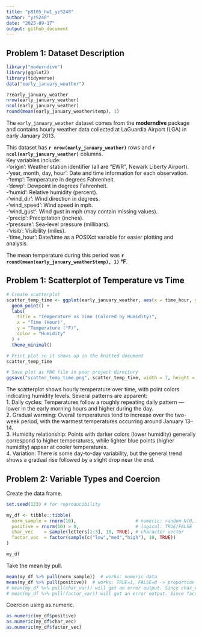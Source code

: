 ```yaml
---
title: "p8105_hw1_yz5248"
author: "yz5248"
date: "2025-09-17"
output: github_document
---
```


## Problem 1: Dataset Description
```r
library("moderndive")
library(ggplot2)
library(tidyverse)
data("early_january_weather")
```

```r
??early_january_weather
nrow(early_january_weather)
ncol(early_january_weather)
round(mean(early_january_weather$temp), 1)
```

The `early_january_weather` dataset comes from the **moderndive** package and contains hourly weather data collected at LaGuardia Airport (LGA) in early January 2013.

This dataset has **`r nrow(early_january_weather)`** rows and **`r ncol(early_january_weather)`** columns.  
Key variables include:  
-'origin': Weather station identifier (all are "EWR", Newark Liberty Airport).  
-'year, month, day, hour': Date and time information for each observation.  
-'temp': Temperature in degrees Fahrenheit.  
-'dewp': Dewpoint in degrees Fahrenheit.  
-'humid': Relative humidity (percent).  
-'wind_dir': Wind direction in degrees.  
-'wind_speed': Wind speed in mph.  
-'wind_gust': Wind gust in mph (may contain missing values).  
-'precip': Precipitation (inches).  
-'pressure': Sea-level pressure (millibars).  
-'visib': Visibility (miles).  
-'time_hour': Date/time as a POSIXct variable for easier plotting and analysis.  

The mean temperature during this period was **`r round(mean(early_january_weather$temp), 1)` °F**.

## Problem 1: Scatterplot of Temperature vs Time

```r
# Create scatterplot
scatter_temp_time <- ggplot(early_january_weather, aes(x = time_hour, y = temp, color = humid)) +
  geom_point() +
  labs(
    title = "Temperature vs Time (Colored by Humidity)",
    x = "Time (Hour)",
    y = "Temperature (°F)",
    color = "Humidity"
  ) +
  theme_minimal()

# Print plot so it shows up in the knitted document
scatter_temp_time

# Save plot as PNG file in your project directory
ggsave("scatter_temp_time.png", scatter_temp_time, width = 7, height = 5)
```

The scatterplot shows hourly temperature over time, with point colors indicating humidity levels. Several patterns are apparent:  
1. Daily cycles: Temperatures follow a roughly repeating daily pattern — lower in the early morning hours and higher during the day.  
2. Gradual warming: Overall temperatures tend to increase over the two-week period, with the warmest temperatures occurring around January 13–14.  
3. Humidity relationship: Points with darker colors (lower humidity) generally correspond to higher temperatures, while lighter blue points (higher humidity) appear at cooler temperatures.  
4. Variation: There is some day-to-day variability, but the general trend shows a gradual rise followed by a slight drop near the end.  


## Problem 2: Variable Types and Coercion
Create the data frame.  
```r
set.seed(123) # for reproducibility

my_df <- tibble::tibble(
  norm_sample = rnorm(10),                      # numeric: random N(0,1)
  positive = rnorm(10) > 0,                     # logical: TRUE/FALSE
  char_vec    = sample(letters[1:3], 10, TRUE), # character vector
  factor_vec  = factor(sample(c("low","med","high"), 10, TRUE))
)

my_df
```

Take the mean by pull.  
```r
mean(my_df %>% pull(norm_sample))  # works: numeric data
mean(my_df %>% pull(positive))  # works: TRUE=1, FALSE=0 -> proportion > 0
# mean(my_df %>% pull(char_var)) will get an error output. Since char_var is a character vector (contains text like "a", "b"), mean() can only work with numeric or logical data.
# mean(my_df %>% pull(factor_var)) will get an error output. Since factor_var is a character vector (contains text like "high", "low"), mean() can only work with numeric or logical data.
```

Coercion using as.numeric.  
```r
as.numeric(my_df$positive)
as.numeric(my_df$char_vec)
as.numeric(my_df$factor_vec)
```